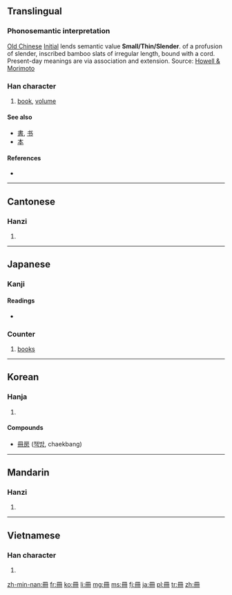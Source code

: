 {{also|册}}
==Translingual==

===Phonosemantic interpretation===

[[w:Old_Chinese|Old Chinese]] [[w:Old_Chinese_phonology#Initials|Initial]] {{IPAchar|/*s-/}} lends semantic value '''Small/Thin/Slender'''.
{{liushu|p}} of a profusion of slender, inscribed bamboo slats of irregular length, bound with a cord. Present-day meanings are via association and extension.
Source: [http://www.kanjinetworks.com/eng/kanji-dictionary/online-kanji-etymology-dictionary.cfm?kanji_id=SAK17 Howell & Morimoto]

===Han character===
{{Han char|rn=13|rad=冂|as=03|sn=5|four=7744<sub>0</sub>|canj=月廿 (BT), X月廿 (XBT)}}

# [[book]], [[volume]]

====See also====
* [[書]], [[书]]
* [[本]]

====References====
* {{Han ref|kx=0129.051|dkj=01515|dj=0289.200|hdz=10099.050|uh=518A|ud=20874|bh=A555|bd=42325}}

----

==Cantonese==

===Hanzi===
{{yue-hanzi|jyut=|y=chaak3|sim=册}}

# {{defn|lang=yue|sort=冂03}}

----

==Japanese==

===Kanji===
{{ja-kanji|grade=6|rs=冂03}}

====Readings====
* {{ja-readings|on=[[さつ]] (satsu), [[さく]] (saku)|kun=[[ふみ]] (fumi)}}

===Counter===
{{ja-pos|k|counter|hira=さつ|rom=satsu}} 

# [[book]]s

----

==Korean==

===Hanja===
{{ko-hanja|hangeul=[[책]]|rv=chaek|mr=ch'aek}}

# {{defn|lang=ko|sort=冂03}}

====Compounds====
* [[冊房]] ([[책방]], chaekbang)

----

==Mandarin==

===Hanzi===
{{cmn-hanzi|sim=册|pin=[[cè]] ([[ce4]])|wg=ts'e<sup>4</sup>}}

# {{defn|lang=cmn|sort=冂03}}

----

==Vietnamese==

===Han character===
{{vi-hantu|[[sách]]|rs=冂03}}

# {{defn|lang=vi|sort=冂03}}

[[zh-min-nan:冊]]
[[fr:冊]]
[[ko:冊]]
[[li:冊]]
[[mg:冊]]
[[ms:冊]]
[[fj:冊]]
[[ja:冊]]
[[pl:冊]]
[[tr:冊]]
[[zh:冊]]
